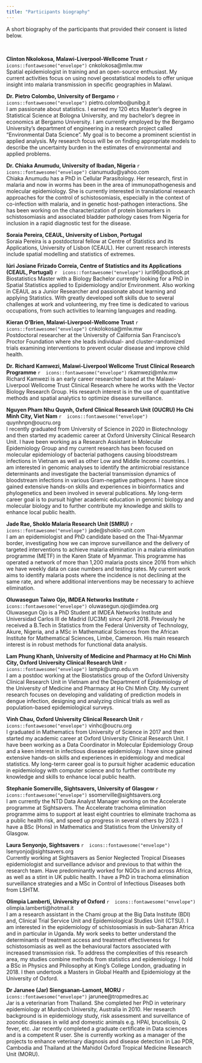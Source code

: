 ```yaml
---
title: "Participants biography"
---
```


A short biography of the participants that provided their consent is listed below. 

<br/>

**Clinton Nkolokosa, Malawi-Liverpool-Wellcome Trust** `r  icons::fontawesome("envelope")` cnkolokosa@mlw.mw\
Spatial epidemiologist in training and an open-source enthusiast. My current activities focus on using novel geostatistical models to offer unique insight into malaria transmission in specific geographies in Malawi.

**Dr. Pietro Colombo, University of Bergamo** `r  icons::fontawesome("envelope")` pietro.colombo@unibg.it\
I am passionate about statistics. I earned my 120 etcs Master’s degree in Statistical Science at Bologna University, and my bachelor’s degree in economics at Bergamo University. I am currently employed by the Bergamo University’s department of engineering in a research project called “Environmental Data Science". My goal is to become a prominent scientist in applied analysis. My research focus will be  on finding appropriate models to describe the uncertainty burden in the estimates of environmental and applied problems.

**Dr. Chiaka Anumudu, University of Ibadan, Nigeria** `r  icons::fontawesome("envelope")` cianumudu@yahoo.com\
Chiaka Anumudu has a PhD in Cellular Parasitology. Her research, first in malaria and now in worms has been in the area of immunopathogenesis and molecular epidemiology. She is currently interested in translational research approaches for the control of schistosomiasis, especially in the context of co-infection with malaria, and in genetic host-pathogen interactions. She has been working on the characterization of protein biomarkers in schistosomiasis and associated bladder pathology cases from Nigeria for inclusion in a rapid diagnostic test for the disease.

**Soraia Pereira, CEAUL, University of Lisbon, Portugal**\
Soraia Pereira is a postdoctoral fellow at Centre of Statistics and its Applications, University of Lisbon (CEAUL). Her current research interests include spatial modelling and statistics of extremes.

**Iúri Josiane Frizado Correia, Centre of Statistics and its Applications (CEAUL, Portugal)** `r  icons::fontawesome("envelope")` iuri96@outlook.pt\
Biostatistics Master with a Biology Bachelor currently looking for a PhD in Spatial Statistics applied to Epidemiology and/or Environment. Also working in CEAUL as a Junior Researcher and passionate about learning and applying Statistics. With greatly developed soft skills due to several challenges at work and volunteering, my free time is dedicated to various occupations, from such activities to learning languages and reading.

**Kieran O'Brien, Malawi-Liverpool-Wellcome Trust** `r  icons::fontawesome("envelope")` cnkolokosa@mlw.mw\
Postdoctoral researcher at the University of California San Francisco's Proctor Foundation where she leads individual- and cluster-randomized trials examining interventions to prevent ocular disease and improve child health.

**Dr. Richard Kamwezi, Malawi-Liverpool Wellcome Trust Clinical Research Programme** `r  icons::fontawesome("envelope")` rkamwezi@mlw.mw\
Richard Kamwezi is an early career researcher based at the Malawi-Liverpool Wellcome Trust Clinical Research where he works with the Vector Biology Research Group. His research interest is in the use of quantitative methods and spatial analytics to optimize disease surveillance. 

**Nguyen Pham Nhu Quynh, Oxford Clinical Research Unit (OUCRU) Ho Chi Minh City, Viet Nam** `r  icons::fontawesome("envelope")` quynhnpn@oucru.org\
I recently graduated from University of Science in 2020 in Biotechnology and then started my academic career at Oxford University Clinical Research Unit. I have been working as a Research Assistant in Molecular Epidemiology Group and my current research has been focused on molecular epidemiology of bacterial pathogens causing bloodstream infections in Vietnam as well as other Low and Middle Income countries. I am interested in genomic analyses to identify the antimicrobial resistance determinants and investigate the bacterial transmission dynamics of bloodstream infections in various Gram-negative pathogens. I have since gained extensive hands-on skills and experiences in bioinformatics and phylogenetics and been involved in several publications. My long-term career goal is to pursuit higher academic education in genomic biology and molecular biology and to further contribute my knowledge and skills to enhance local public health.

**Jade Rae, Shoklo Malaria Research Unit (SMRU)** `r  icons::fontawesome("envelope")` jade@shoklo-unit.com\
I am an epidemiologist and PhD candidate based on the Thai-Myanmar border, investigating how we can improve surveillance and the delivery of targeted interventions to achieve malaria elimination in a malaria elimination programme (METF) in the Karen State of Myanmar. This programme has operated a network of more than 1,200 malaria posts since 2016 from which we have weekly data on case numbers and testing rates. My current work aims to identify malaria posts where the incidence is not declining at the same rate, and where additional interventions may be necessary to achieve elimination. 

**Oluwasegun Taiwo Ojo, IMDEA Networks Institute** `r  icons::fontawesome("envelope")` oluwasegun.ojo@imdea.org\
Oluwasegun Ojo is a PhD Student at IMDEA Networks Institute and Universidad Carlos III de Madrid (UC3M) since April 2018. Previously he received a B.Tech in Statistics from the Federal University of Technology, Akure, Nigeria, and a MSc in Mathematical Sciences from the African Institute for Mathematical Sciences, Limbe, Cameroon. His main research interest is in robust methods for functional data analysis.

**Lam Phung Khanh, University of Medicine and Pharmacy at Ho Chi Minh City, Oxford University Clinical Research Unit** `r  icons::fontawesome("envelope")` lampk@ump.edu.vn\
I am a postdoc working at the Biostatistics group of the Oxford University Clinical Research Unit in Vietnam and the Department of Epidemiology of the University of Medicine and Pharmacy at Ho Chi Minh City. My current research focuses on developing and validating of prediction models in dengue infection, designing and analyzing clinical trials as well as population-based epidemiological surveys.

**Vinh Chau, Oxford University Clinical Research Unit** `r  icons::fontawesome("envelope")` vinhc@oucru.org\
I graduated in Mathematics from University of Science in 2017 and then started my academic career at Oxford University Clinical Research Unit. I have been working as a Data Coordinator in Molecular Epidemiology Group and a keen interest in infectious disease epidemiology. I have since gained extensive hands-on skills and experiences in epidemiology and medical statistics. My long-term career goal is to pursuit higher academic education in epidemiology with computer science and to further contribute my knowledge and skills to enhance local public health.

**Stephanie Somerville, Sightsavers, University of Glasgow** `r  icons::fontawesome("envelope")` ssomerville@sightsavers.org\
I am currently the NTD Data Analyst Manager working on the Accelerate programme at Sightsavers. The Accelerate trachoma elimination programme aims to support at least eight countries to eliminate trachoma as a public health risk, and speed up progress in several others by 2023. I have a BSc (Hons) in Mathematics and Statistics from the University of Glasgow. 

**Laura Senyonjo, Sightsavers** `r  icons::fontawesome("envelope")` lsenyonjo@sightsavers.org\
Currently working at Sightsavers as Senior Neglected Tropical Diseases epidemiologist and surveillance advisor and previous to that within the research team. Have predominantly worked for NGOs in and across Africa, as well as a stint in UK public health. I have a PhD in trachoma elimination surveillance strategies and a MSc in Control of Infectious Diseases both from LSHTM. 

**Olimpia Lamberti, University of Oxford** `r  icons::fontawesome("envelope")` olimpia.lamberti@hotmail.it\
I am a research assistant in the Chami group at the Big Data Institute (BDI) and, Clinical Trial Service Unit and Epidemiological Studies Unit (CTSU). I am interested in the epidemiology of schistosomiasis in sub-Saharan Africa and in particular in Uganda. My work seeks to better understand the determinants of treatment access and treatment effectiveness for schistosomiasis as well as the behavioural factors associated with increased transmission risk. To address the complexities of this research area, my studies combine methods from statistics and epidemiology. I hold a BSc in Physics and Philosophy at King’s College London, graduating in 2018. I then undertook a Masters in Global Health and Epidemiology at the University of Oxford.

**Dr Jarunee (Jar) Siengsanan-Lamont, MORU** `r  icons::fontawesome("envelope")` jarunee@tropmedres.ac\
Jar is a veterinarian from Thailand. She completed her PhD in veterinary epidemiology at Murdoch University, Australia in 2010. Her research background is in epidemiology study, risk assessment and surveillance of zoonotic diseases in wild and domestic animals e.g. HPAI, brucellosis, Q fever, etc. Jar recently completed a graduate certificate in Data sciences and is a competent R user. She is currently working as a manager of the projects to enhance veterinary diagnosis and disease detection in Lao PDR, Cambodia and Thailand at the Mahidol Oxford Tropical Medicine Research Unit (MORU).
